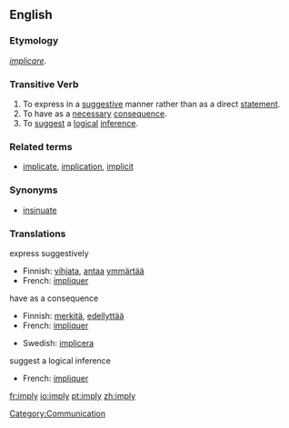 ==English==

===Etymology===
{{L.}} ''[[implicare]]''.

===Transitive Verb===
{{en-infl-reg-consonant-y|impl|y|}}

#To express in a [[suggestive]] manner rather than as a direct [[statement]].
#To have as a [[necessary]] [[consequence]].
#To [[suggest]] a [[logical]] [[inference]].

===Related terms===
*[[implicate]], [[implication]], [[implicit]]

===Synonyms===
*[[insinuate]]

===Translations===
;express suggestively
{{top}}
*Finnish: [[vihjata]], [[antaa]] [[ymmärtää]]
*French: [[impliquer]]
{{mid}}
{{bottom}}

;have as a consequence
{{top}}
*Finnish:  [[merkitä]], [[edellyttää]]
*French: [[impliquer]]
{{mid}}
*Swedish: [[implicera]]
{{bottom}}

;suggest a logical inference
{{top}}
*French: [[impliquer]]
{{mid}}
{{bottom}}

[[Category:Communication]]

[[fr:imply]]
[[io:imply]]
[[pt:imply]]
[[zh:imply]]